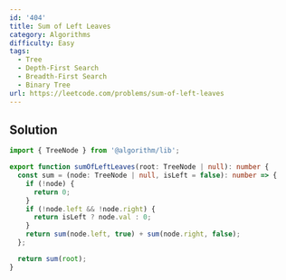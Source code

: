 ```yaml
---
id: '404'
title: Sum of Left Leaves
category: Algorithms
difficulty: Easy
tags:
  - Tree
  - Depth-First Search
  - Breadth-First Search
  - Binary Tree
url: https://leetcode.com/problems/sum-of-left-leaves
---
```


## Solution

```typescript showLineNumbers
import { TreeNode } from '@algorithm/lib';

export function sumOfLeftLeaves(root: TreeNode | null): number {
  const sum = (node: TreeNode | null, isLeft = false): number => {
    if (!node) {
      return 0;
    }
    if (!node.left && !node.right) {
      return isLeft ? node.val : 0;
    }
    return sum(node.left, true) + sum(node.right, false);
  };

  return sum(root);
}
```
